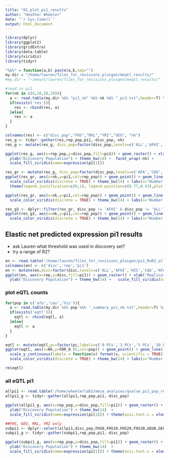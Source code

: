 ```yaml
---
title: "01_plot_pi1_results"
author: "Heather Wheeler"
date: "`r Sys.time()`"
output: html_document
---
```


```r
library(dplyr)
library(ggplot2)
library(gridExtra)
library(data.table)
library(viridis)
library(tidyr)

"%&%" = function(a,b) paste(a,b,sep="")
my.dir = "/home/lauren/files_for_revisions_plosgen/meqtl_results/"
#my.dir = "~/mount/lauren/files_for_revisions_plosgen/meqtl_results/"
```

```r
#read in pi1
for(nk in c(0,10,20,30)){
  a <- read.table(my.dir %&% "pi1_nk" %&% nk %&% "_pc3.txt",header=T) %>% dplyr::mutate(nk=nk)
  if(exists('res')){
    res <- rbind(res, a)
  }else{
    res <- a
  }
}

colnames(res) <- c("disc_pop","FHS","MXL","YRI","GEU", "nk")
res_g <- tidyr::gather(res,rep_pop,pi1,-disc_pop,-nk)
res_g <- mutate(res_g, disc_pop=factor(disc_pop,levels=c('ALL','AFHI','HIS','CAU','AFA')))

ggplot(res_g, aes(x=rep_pop,y=disc_pop,fill=pi1)) + geom_raster() + xlab("Replication Population") + 
  ylab("Discovery Population") + theme_bw(14) +  facet_wrap(~nk) +
  scale_fill_viridis(name=expression(pi[1]))

```

```r
res_gr <- mutate(res_g, disc_pop=factor(disc_pop,levels=c('AFA','CAU','HIS','AFHI','ALL')))
ggplot(res_gr, aes(x=nk,y=pi1,col=rep_pop)) + geom_point() + geom_line() + facet_wrap(~disc_pop) +
  scale_color_viridis(discrete = TRUE) + theme_bw(14) + labs(x="Number Peer Factors",y=expression(pi[1]),col="Replication\nPopulation") +
  theme(legend.justification=c(0,1), legend.position=c(0.77,0.42),plot.margin=unit(c(0.2,0.2,0.2,0.2), "cm"))
```

```r
ggplot(res_gr, aes(x=nk,y=pi1,col=rep_pop)) + geom_point() + geom_line() + facet_wrap(~disc_pop,nrow=1) +
  scale_color_viridis(discrete = TRUE) + theme_bw(14) + labs(x="Number Peer Factors",y=expression(pi[1]),col="Replication\nPopulation") 
```

```r
res_g3 <- dplyr::filter(res_gr, disc_pop != 'AFHI' & disc_pop != 'ALL')
ggplot(res_g3, aes(x=nk,y=pi1,col=rep_pop)) + geom_point() + geom_line() + facet_wrap(~disc_pop) +
  scale_color_viridis(discrete = TRUE) + theme_bw(14) + labs(x="Number Peer Factors",y=expression(pi[1]),col="replication\npopulation")
```

## Elastic net predicted expression pi1 results
- ask Lauren what threshold was used in discovery set?
- try a range of R2?
```r
en <- read.table('/home/lauren/files_for_revisions_plosgen/pi1_RvR2_all.txt') %>% mutate(V2=ifelse(V2=='MEX','MXL',as.character(V2)))
colnames(en) <- c('disc','rep','pi1')
en <- mutate(en,disc=factor(disc,levels=c('ALL','AFHI','HIS','CAU','AFA')))
ggplot(en, aes(x=rep,y=disc,fill=pi1)) + geom_raster() + xlab("Replication Population") + 
  ylab("Discovery Population") + theme_bw(14) +   scale_fill_viridis(name=expression(pi[1]))

```


### plot eQTL counts
```r
for(pop in c('afa','cau','his')){
  a <- read.table(my.dir %&% pop %&% '_summary_pcs_nk.txt',header=T) %>% dplyr::mutate(nk=nk)
  if(exists('eqtl')){
    eqtl <- rbind(eqtl, a)
  }else{
    eqtl <- a
  }
}

eqtl <- mutate(eqtl,pc=factor(pc,labels=c('0 PCs','3 PCs','5 PCs','10 PCs')))
ggplot(eqtl, aes(x=Nk,y=FDR_0.05,col=pop)) + geom_point() + geom_line() + facet_wrap(~pc,nrow=1) +
  scale_y_continuous(labels = function(x) format(x, scientific = TRUE)) +
  scale_color_viridis(discrete = TRUE) + theme_bw(14) + labs(x="Number Peer Factors",y="Number of eQTLs (FDR < 0.05)")

rm(eqtl)
```

### all eQTL pi1
```r
allpi1 <- read.table('/home/wheelerlab3/mesa_analyses/qvalue_pi1_pop_replication/eqtl_pi1_2018-05-16.txt',header=T)
allpi1_g <- tidyr::gather(allpi1,rep_pop,pi1,-disc_pop)

ggplot(allpi1_g, aes(x=rep_pop,y=disc_pop,fill=pi1)) + geom_raster() + xlab("Replication Population") + 
  ylab("Discovery Population") + theme_bw(14)  +
  scale_fill_viridis(name=expression(pi[1])) + theme(axis.text.x = element_text(angle = 90, hjust = 1))
```

```r
##FHS, GEU, MXL, YRI only
subpi1 <- dplyr::select(allpi1,disc_pop,FHS0,FHS10,FHS20,FHS30,GEU0,GEU10,GEU20,GEU30,MXL0,MXL10,MXL20,MXL30,YRI0,YRI10,YRI20,YRI30)
subpi1_g <- tidyr::gather(subpi1,rep_pop,pi1,-disc_pop)

ggplot(subpi1_g, aes(x=rep_pop,y=disc_pop,fill=pi1)) + geom_raster() + xlab("Replication Population") + 
  ylab("Discovery Population") + theme_bw(14)  +
  scale_fill_viridis(name=expression(pi[1])) + theme(axis.text.x = element_text(angle = 90, hjust = 1))
```